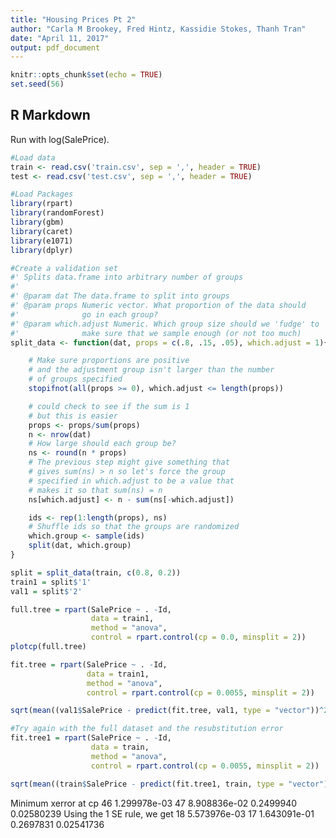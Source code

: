 ```yaml
---
title: "Housing Prices Pt 2"
author: "Carla M Brookey, Fred Hintz, Kassidie Stokes, Thanh Tran"
date: "April 11, 2017"
output: pdf_document
---
```


```r
knitr::opts_chunk$set(echo = TRUE)
set.seed(56)
```

## R Markdown

Run with log(SalePrice).

```r
#Load data
train <- read.csv('train.csv', sep = ',', header = TRUE)
test <- read.csv('test.csv', sep = ',', header = TRUE)

#Load Packages
library(rpart)
library(randomForest)
library(gbm)
library(caret)
library(e1071)
library(dplyr)

```

```r
#Create a validation set
#' Splits data.frame into arbitrary number of groups
#' 
#' @param dat The data.frame to split into groups
#' @param props Numeric vector. What proportion of the data should
#'              go in each group?
#' @param which.adjust Numeric. Which group size should we 'fudge' to
#'              make sure that we sample enough (or not too much)
split_data <- function(dat, props = c(.8, .15, .05), which.adjust = 1){

    # Make sure proportions are positive
    # and the adjustment group isn't larger than the number
    # of groups specified
    stopifnot(all(props >= 0), which.adjust <= length(props))

    # could check to see if the sum is 1
    # but this is easier
    props <- props/sum(props)
    n <- nrow(dat)
    # How large should each group be?
    ns <- round(n * props)
    # The previous step might give something that
    # gives sum(ns) > n so let's force the group
    # specified in which.adjust to be a value that
    # makes it so that sum(ns) = n
    ns[which.adjust] <- n - sum(ns[-which.adjust])

    ids <- rep(1:length(props), ns)
    # Shuffle ids so that the groups are randomized
    which.group <- sample(ids)
    split(dat, which.group)
}

split = split_data(train, c(0.8, 0.2))
train1 = split$'1'
val1 = split$'2'

full.tree = rpart(SalePrice ~ . -Id,
                  data = train1,
                  method = "anova",
                  control = rpart.control(cp = 0.0, minsplit = 2))
plotcp(full.tree)

fit.tree = rpart(SalePrice ~ . -Id,
                 data = train1,
                 method = "anova",
                 control = rpart.control(cp = 0.0055, minsplit = 2))

sqrt(mean((val1$SalePrice - predict(fit.tree, val1, type = "vector"))^2))

#Try again with the full dataset and the resubstitution error
fit.tree1 = rpart(SalePrice ~ . -Id,
                  data = train,
                  method = "anova",
                  control = rpart.control(cp = 0.0055, minsplit = 2))

sqrt(mean((train$SalePrice - predict(fit.tree1, train, type = "vector"))^2))

```
Minimum xerror at cp
46  1.299978e-03     47 8.908836e-02 0.2499940 0.02580239
Using the 1 SE rule, we get
18  5.573976e-03     17 1.643091e-01 0.2697831 0.02541736

```r

```

```r

```

```r

```

```r

```

```r

```


